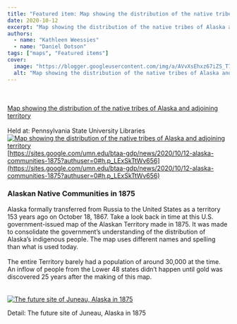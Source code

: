 ```yaml
---
title: "Featured item: Map showing the distribution of the native tribes of Alaska and adjoining territory"
date: 2020-10-12
excerpt: "Map showing the distribution of the native tribes of Alaska and adjoining territory Held at: Pennsylvania State University Libraries Alaskan Native Communities in 1875 Alaska formally transferred from Russia to the United States as a territory 153 years ago on October 18, 1867."
authors:
  - name: "Kathleen Weessies"
  - name: "Daniel Dotson"
tags: ["maps", "Featured items"]
cover:
  image: "https://blogger.googleusercontent.com/img/a/AVvXsEhxz67iZS_T7Uytv32Q6pmnMEiaJg7qpatoIuh8Y9N4hxsUjQyzzzK8gxIzHG0rUDz6a7Wzq3y07hdRRzkFvgb_aV9wwA-XFGVOcp7Cb1yxOlcaOxgJT1xun9VjzszizAYy6BdSKOj5FOIHEAcd2mOk9oUbBioXNXA7JSoparvkzC0iUw9yPCzWx6eMaA=w693-h544"
  alt: "Map showing the distribution of the native tribes of Alaska and adjoining territory"
---
```


<br/><br/>[Map showing the distribution of the native tribes of Alaska and adjoining territory](https://www.google.com/url?q=https%3A%2F%2Fgeo.btaa.org%2Fcatalog%2F16bdaacd-79a8-46b7-98d2-1020bacef415&amp;sa=D&amp;sntz=1&amp;usg=AFQjCNHf13A4Hj7uVOdIhDf_t4vkKoCopw) <br/><br/>Held at: Pennsylvania State University Libraries<br/><a href="https://blogger.googleusercontent.com/img/a/AVvXsEhxz67iZS_T7Uytv32Q6pmnMEiaJg7qpatoIuh8Y9N4hxsUjQyzzzK8gxIzHG0rUDz6a7Wzq3y07hdRRzkFvgb_aV9wwA-XFGVOcp7Cb1yxOlcaOxgJT1xun9VjzszizAYy6BdSKOj5FOIHEAcd2mOk9oUbBioXNXA7JSoparvkzC0iUw9yPCzWx6eMaA=s1280"><img alt="Map showing the distribution of the native tribes of Alaska and adjoining territory" src="https://blogger.googleusercontent.com/img/a/AVvXsEhxz67iZS_T7Uytv32Q6pmnMEiaJg7qpatoIuh8Y9N4hxsUjQyzzzK8gxIzHG0rUDz6a7Wzq3y07hdRRzkFvgb_aV9wwA-XFGVOcp7Cb1yxOlcaOxgJT1xun9VjzszizAYy6BdSKOj5FOIHEAcd2mOk9oUbBioXNXA7JSoparvkzC0iUw9yPCzWx6eMaA=w693-h544"/></a><br/>[https://sites.google.com/umn.edu/btaa-gdp/news/2020/10/12-alaska-communities-1875?authuser=0#h.p_LExSkTtWv656](https://sites.google.com/umn.edu/btaa-gdp/news/2020/10/12-alaska-communities-1875?authuser=0#h.p_LExSkTtWv656)

### Alaskan Native Communities in 1875

Alaska formally transferred from Russia to the United States as a territory 153 years ago on October 18, 1867. Take a look back in time at this U.S. government-issued map of the Alaskan Territory made in 1875. It was made to consolidate the government’s understanding of the distribution of Alaska’s indigenous people. The map uses different names and spelling than what is used today.<br/><br/>The entire Territory barely had a population of around 30,000 at the time. An inflow of people from the Lower 48 states didn’t happen until gold was discovered 25 years after the making of this map.<br/><br/><br/><a href="https://blogger.googleusercontent.com/img/a/AVvXsEjd_AIUJipLLId1ZFqkU5QtC3JoKNxLiP8iJdbFLIo1Mg9O0tusyOYFo0X4uXNkWvd9dNBLd6LznD70wwa3lU94-cG2CywIwtvC5L07kzgIKyB8abHIihc7bBgWmfqW49AmXRUnyTdKb9NGuuoHn9mY8rOFbb97_HMRJ6877Qvpgk3YzJj753Q_yiHNYw=s722"><img alt="The future site of Juneau, Alaska in 1875" src="https://blogger.googleusercontent.com/img/a/AVvXsEjd_AIUJipLLId1ZFqkU5QtC3JoKNxLiP8iJdbFLIo1Mg9O0tusyOYFo0X4uXNkWvd9dNBLd6LznD70wwa3lU94-cG2CywIwtvC5L07kzgIKyB8abHIihc7bBgWmfqW49AmXRUnyTdKb9NGuuoHn9mY8rOFbb97_HMRJ6877Qvpgk3YzJj753Q_yiHNYw=w787-h477"/></a><br/>

Detail: The future site of Juneau, Alaska in 1875
